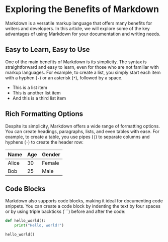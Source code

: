 # Exploring the Benefits of Markdown

Markdown is a versatile markup language that offers many benefits for writers and developers. In this article, we will explore some of the key advantages of using Markdown for your documentation and writing needs.

## Easy to Learn, Easy to Use

One of the main benefits of Markdown is its simplicity. The syntax is straightforward and easy to learn, even for those who are not familiar with markup languages. For example, to create a list, you simply start each item with a hyphen (`-`) or an asterisk (`*`), followed by a space.

- This is a list item
- This is another list item
- And this is a third list item

## Rich Formatting Options

Despite its simplicity, Markdown offers a wide range of formatting options. You can create headings, paragraphs, lists, and even tables with ease. For example, to create a table, you use pipes (`|`) to separate columns and hyphens (`-`) to create the header row:

| Name  | Age | Gender |
|-------|-----|--------|
| Alice | 30  | Female |
| Bob   | 25  | Male   |

## Code Blocks

Markdown also supports code blocks, making it ideal for documenting code snippets. You can create a code block by indenting the text by four spaces or by using triple backticks (\`\`\`) before and after the code:

```python
def hello_world():
    print("Hello, world!")

hello_world()
```